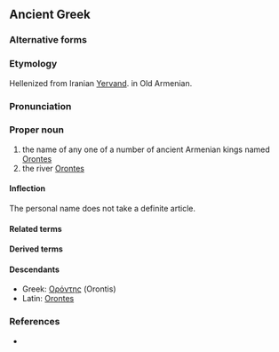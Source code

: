 ==Ancient Greek==
{{wikipedia|Orontid dynasty}}
{{wikipedia|Orontes River}}
===Alternative forms===

===Etymology===
Hellenized from Iranian [[Yervand]]. {{term|Երուանդ|||sc=Armn|tr=Eruand|lang=xcl}} in Old Armenian.

===Pronunciation===
{{grc-ipa-rows|o|r|o'|nt|ee|s}}

===Proper noun===
{{grc-pnoun|Ὀρόντου|m|first|Orontēs|Οροντης}}

# the name of any one of a number of ancient Armenian kings named [[Orontes]]
# the river [[Orontes]]

====Inflection====
{{grc-decl-1st-M-eta-pax|form=M-sing|Ὀρόντ|Ὀρόντ|Ὀροντ}}
The personal name does not take a definite article.

====Related terms====

====Derived terms====

====Descendants====
*Greek: [[Ορόντης]] (Orontis)
*Latin: [[Orontes]]

===References===
*{{grc-wh-page|1019}}